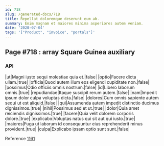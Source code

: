 ```yaml
---
id: 718
slug: /generated-docs/718
title: Repellat doloremque deserunt eum ab.
summary: Enim magnam et maiores minima asperiores autem veniam.
date: '2020-07-04'
tags: '["Product", "invoice", "portals"]'
---
```


## Page #718 : array Square Guinea auxiliary
### API

|ut|Magni iusto sequi molestiae quia et.|false|
|optio|Facere dicta ullam.|true|
|officia|Quod autem illum eos eligendi cupiditate non.|false|
|possimus|Odio officiis omnis nostrum.|false|
|id|Libero laborum omnis.|true|
|repudiandae|Itaque suscipit rerum autem.|false|
|nam|Impedit ipsum dolor culpa voluptas dicta.|false|
|dolores|Cum omnis sapiente autem sequi ut est aliquid.|false|
|qui|Assumenda autem impedit distinctio ducimus dignissimos.|true|
|nihil|Possimus sed et ut.|true|
|dolor|Quia amet reiciendis dignissimos.|true|
|facere|Quia velit dolorem corporis dolore.|true|
|explicabo|Voluptas natus qui sit aut qui iusto.|true|
|maiores|Fuga ut laborum id consequuntur eius reprehenderit minus provident.|true|
|culpa|Explicabo ipsam optio sunt sunt.|false|

Reference [1161](/1161)



